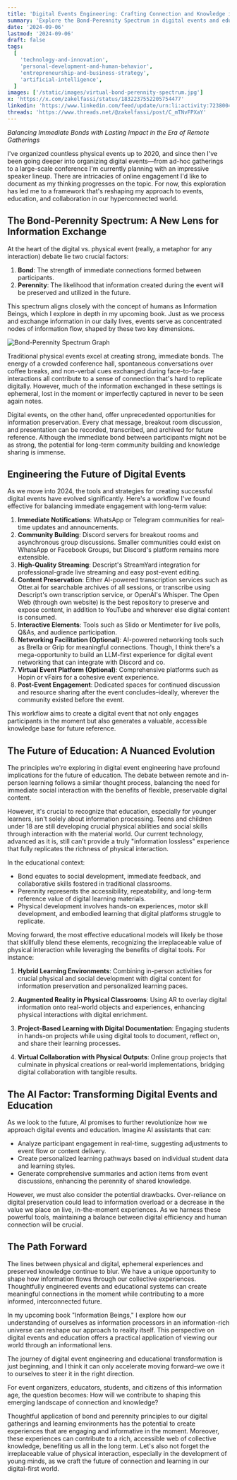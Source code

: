 ```yaml
---
title: 'Digital Events Engineering: Crafting Connection and Knowledge in the Virtual Sphere'
summary: 'Explore the Bond-Perennity Spectrum in digital events and education, balancing immediate connections with lasting impact in our hyperconnected world.'
date: '2024-09-06'
lastmod: '2024-09-06'
draft: false
tags:
  [
    'technology-and-innovation',
    'personal-development-and-human-behavior',
    'entrepreneurship-and-business-strategy',
    'artificial-intelligence',
  ]
images: ['/static/images/virtual-bond-perennity-spectrum.jpg']
x: 'https://x.com/zakelfassi/status/1832237552205754477'
linkedin: 'https://www.linkedin.com/feed/update/urn:li:activity:7238004028532531200/'
threads: 'https://www.threads.net/@zakelfassi/post/C_mTNvFPXaY'
---
```


_Balancing Immediate Bonds with Lasting Impact in the Era of Remote Gatherings_

I've organized countless physical events up to 2020, and since then I've been going deeper into organizing digital events—from ad-hoc gatherings to a large-scale conference I'm currently planning with an impressive speaker lineup. There are intricacies of online engagement I'd like to document as my thinking progresses on the topic. For now, this exploration has led me to a framework that's reshaping my approach to events, education, and collaboration in our hyperconnected world.

## The Bond-Perennity Spectrum: A New Lens for Information Exchange

At the heart of the digital vs. physical event (really, a metaphor for any interaction) debate lie two crucial factors:

1. **Bond**: The strength of immediate connections formed between participants.
2. **Perennity**: The likelihood that information created during the event will be preserved and utilized in the future.

This spectrum aligns closely with the concept of humans as Information Beings, which I explore in depth in my upcoming book. Just as we process and exchange information in our daily lives, events serve as concentrated nodes of information flow, shaped by these two key dimensions.

![Bond-Perennity Spectrum Graph](/static/images/bond-perennity-graph.jpg)

Traditional physical events excel at creating strong, immediate bonds. The energy of a crowded conference hall, spontaneous conversations over coffee breaks, and non-verbal cues exchanged during face-to-face interactions all contribute to a sense of connection that's hard to replicate digitally. However, much of the information exchanged in these settings is ephemeral, lost in the moment or imperfectly captured in never to be seen again notes.

Digital events, on the other hand, offer unprecedented opportunities for information preservation. Every chat message, breakout room discussion, and presentation can be recorded, transcribed, and archived for future reference. Although the immediate bond between participants might not be as strong, the potential for long-term community building and knowledge sharing is immense.

## Engineering the Future of Digital Events

As we move into 2024, the tools and strategies for creating successful digital events have evolved significantly. Here's a workflow I've found effective for balancing immediate engagement with long-term value:

1. **Immediate Notifications**: WhatsApp or Telegram communities for real-time updates and announcements.
2. **Community Building**: Discord servers for breakout rooms and asynchronous group discussions. Smaller communities could exist on WhatsApp or Facebook Groups, but Discord's platform remains more extensible.
3. **High-Quality Streaming**: Descript's StreamYard integration for professional-grade live streaming and easy post-event editing.
4. **Content Preservation**: Either AI-powered transcription services such as Otter.ai for searchable archives of all sessions, or transcribe using Descript's own transcription service, or OpenAI's Whisper. The Open Web (through own website) is the best repository to preserve and expose content, in addition to YouTube and wherever else digital content is consumed.
5. **Interactive Elements**: Tools such as Slido or Mentimeter for live polls, Q&As, and audience participation.
6. **Networking Facilitation (Optional)**: AI-powered networking tools such as Brella or Grip for meaningful connections. Though, I think there's a mega-opportunity to build an LLM-first experience for digital event networking that can integrate with Discord and co.
7. **Virtual Event Platform (Optional)**: Comprehensive platforms such as Hopin or vFairs for a cohesive event experience.
8. **Post-Event Engagement**: Dedicated spaces for continued discussion and resource sharing after the event concludes–ideally, wherever the community existed before the event.

This workflow aims to create a digital event that not only engages participants in the moment but also generates a valuable, accessible knowledge base for future reference.

## The Future of Education: A Nuanced Evolution

The principles we're exploring in digital event engineering have profound implications for the future of education. The debate between remote and in-person learning follows a similar thought process, balancing the need for immediate social interaction with the benefits of flexible, preservable digital content.

However, it's crucial to recognize that education, especially for younger learners, isn't solely about information processing. Teens and children under 18 are still developing crucial physical abilities and social skills through interaction with the material world. Our current technology, advanced as it is, still can't provide a truly "information lossless" experience that fully replicates the richness of physical interaction.

In the educational context:

- Bond equates to social development, immediate feedback, and collaborative skills fostered in traditional classrooms.
- Perennity represents the accessibility, repeatability, and long-term reference value of digital learning materials.
- Physical development involves hands-on experiences, motor skill development, and embodied learning that digital platforms struggle to replicate.

Moving forward, the most effective educational models will likely be those that skillfully blend these elements, recognizing the irreplaceable value of physical interaction while leveraging the benefits of digital tools. For instance:

1. **Hybrid Learning Environments**: Combining in-person activities for crucial physical and social development with digital content for information preservation and personalized learning paces.

2. **Augmented Reality in Physical Classrooms**: Using AR to overlay digital information onto real-world objects and experiences, enhancing physical interactions with digital enrichment.

3. **Project-Based Learning with Digital Documentation**: Engaging students in hands-on projects while using digital tools to document, reflect on, and share their learning processes.

4. **Virtual Collaboration with Physical Outputs**: Online group projects that culminate in physical creations or real-world implementations, bridging digital collaboration with tangible results.

## The AI Factor: Transforming Digital Events and Education

As we look to the future, AI promises to further revolutionize how we approach digital events and education. Imagine AI assistants that can:

- Analyze participant engagement in real-time, suggesting adjustments to event flow or content delivery.
- Create personalized learning pathways based on individual student data and learning styles.
- Generate comprehensive summaries and action items from event discussions, enhancing the perennity of shared knowledge.

However, we must also consider the potential drawbacks. Over-reliance on digital preservation could lead to information overload or a decrease in the value we place on live, in-the-moment experiences. As we harness these powerful tools, maintaining a balance between digital efficiency and human connection will be crucial.

## The Path Forward

The lines between physical and digital, ephemeral experiences and preserved knowledge continue to blur. We have a unique opportunity to shape how information flows through our collective experiences. Thoughtfully engineered events and educational systems can create meaningful connections in the moment while contributing to a more informed, interconnected future.

In my upcoming book "Information Beings," I explore how our understanding of ourselves as information processors in an information-rich universe can reshape our approach to reality itself. This perspective on digital events and education offers a practical application of viewing our world through an informational lens.

The journey of digital event engineering and educational transformation is just beginning, and I think it can only accelerate moving forward–we owe it to ourselves to steer it in the right direction.

For event organizers, educators, students, and citizens of this information age, the question becomes: How will we contribute to shaping this emerging landscape of connection and knowledge?

Thoughtful application of bond and perennity principles to our digital gatherings and learning environments has the potential to create experiences that are engaging and informative in the moment. Moreover, these experiences can contribute to a rich, accessible web of collective knowledge, benefiting us all in the long term. Let's also not forget the irreplaceable value of physical interaction, especially in the development of young minds, as we craft the future of connection and learning in our digital-first world.
